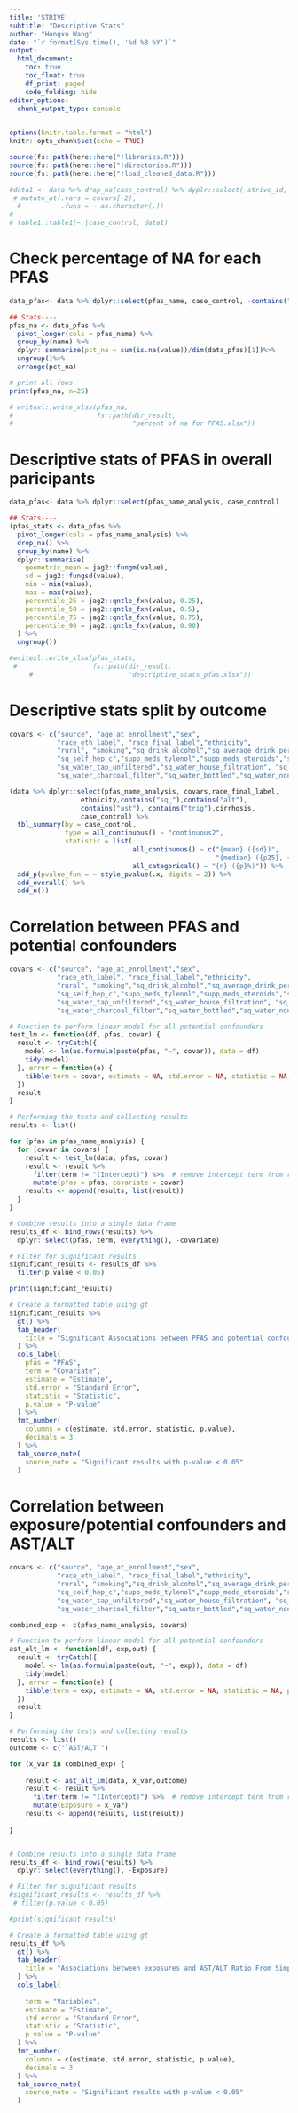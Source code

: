 ```yaml
---
title: 'STRIVE'
subtitle: "Descriptive Stats"
author: "Hongxu Wang"
date: "`r format(Sys.time(), '%d %B %Y')`"
output:
  html_document:
    toc: true
    toc_float: true
    df_print: paged
    code_folding: hide
editor_options: 
  chunk_output_type: console
---
```


```r
options(knitr.table.format = "html")
knitr::opts_chunk$set(echo = TRUE)

source(fs::path(here::here("!libraries.R")))
source(fs::path(here::here("!directories.R")))
source(fs::path(here::here("!load_cleaned_data.R")))
```


```r
#data1 <- data %>% drop_na(case_control) %>% dyplr::select(-strive_id,-contains("scld")) %>%
 # mutate_at(.vars = covars[-2],
  #          .funs = ~ as.character(.))
# 
# table1::table1(~.|case_control, data1)
```

# Check percentage of NA for each PFAS
```r
data_pfas<- data %>% dplyr::select(pfas_name, case_control, -contains("scld"))

## Stats----
pfas_na <- data_pfas %>% 
  pivot_longer(cols = pfas_name) %>%
  group_by(name) %>%
  dplyr::summarize(pct_na = sum(is.na(value))/dim(data_pfas)[1])%>%
  ungroup()%>%
  arrange(pct_na)

# print all rows
print(pfas_na, n=25)

# writexl::write_xlsx(pfas_na,
#                     fs::path(dir_result,
#                              "percent of na for PFAS.xlsx"))

```

# Descriptive stats of PFAS in overall paricipants
```r
data_pfas<- data %>% dplyr::select(pfas_name_analysis, case_control)

## Stats----
(pfas_stats <- data_pfas %>% 
  pivot_longer(cols = pfas_name_analysis) %>%
  drop_na() %>%
  group_by(name) %>%
  dplyr::summarise(
    geometric_mean = jag2::fungm(value),
    sd = jag2::fungsd(value),
    min = min(value),
    max = max(value),
    percentile_25 = jag2::qntle_fxn(value, 0.25),
    percentile_50 = jag2::qntle_fxn(value, 0.5),
    percentile_75 = jag2::qntle_fxn(value, 0.75),
    percentile_90 = jag2::qntle_fxn(value, 0.90)
  ) %>% 
  ungroup())

#writexl::write_xlsx(pfas_stats,
 #                   fs::path(dir_result,
     #                        "descriptive_stats_pfas.xlsx"))
```

# Descriptive stats split by outcome
```r
covars <- c("source", "age_at_enrollment","sex", 
            "race_eth_label", "race_final_label","ethnicity",
            "rural", "smoking","sq_drink_alcohol","sq_average_drink_per_day","sq_self_hep_b",
            "sq_self_hep_c","supp_meds_tylenol","supp_meds_steroids","sq_water_well",
            "sq_water_tap_unfiltered","sq_water_house_filtration", "sq_water_faucet_filter",
            "sq_water_charcoal_filter","sq_water_bottled","sq_water_none","sq_water_other_type")

(data %>% dplyr::select(pfas_name_analysis, covars,race_final_label,
                  ethnicity,contains("sq_"),contains("alt"), 
                  contains("ast"), contains("trig"),cirrhosis,
                  case_control) %>%
  tbl_summary(by = case_control,
              type = all_continuous() ~ "continuous2",
              statistic = list(
                               all_continuous() ~ c("{mean} ({sd})",
                                                    "{median} ({p25}, {p75})"),
                               all_categorical() ~ "{n} ({p}%)")) %>%
  add_p(pvalue_fun = ~ style_pvalue(.x, digits = 2)) %>%
  add_overall() %>%
  add_n())
```

# Correlation between PFAS and potential confounders
```r
covars <- c("source", "age_at_enrollment","sex", 
            "race_eth_label", "race_final_label","ethnicity",
            "rural", "smoking","sq_drink_alcohol","sq_average_drink_per_day","sq_self_hep_b",
            "sq_self_hep_c","supp_meds_tylenol","supp_meds_steroids","sq_water_well",
            "sq_water_tap_unfiltered","sq_water_house_filtration", "sq_water_faucet_filter",
            "sq_water_charcoal_filter","sq_water_bottled","sq_water_none","sq_water_other_type")

# Function to perform linear model for all potential confounders
test_lm <- function(df, pfas, covar) {
  result <- tryCatch({
    model <- lm(as.formula(paste(pfas, "~", covar)), data = df)
    tidy(model)
  }, error = function(e) {
    tibble(term = covar, estimate = NA, std.error = NA, statistic = NA, p.value = NA)
  })
  result
}

# Performing the tests and collecting results
results <- list()

for (pfas in pfas_name_analysis) {
  for (covar in covars) {
    result <- test_lm(data, pfas, covar)
    result <- result %>%
      filter(term != "(Intercept)") %>%  # remove intercept term from results
      mutate(pfas = pfas, covariate = covar)
    results <- append(results, list(result))
  }
}

# Combine results into a single data frame
results_df <- bind_rows(results) %>%
  dplyr::select(pfas, term, everything(), -covariate)

# Filter for significant results
significant_results <- results_df %>%
  filter(p.value < 0.05)

print(significant_results)

# Create a formatted table using gt
significant_results %>%
  gt() %>%
  tab_header(
    title = "Significant Associations between PFAS and potential confounders From Simple LR"
  ) %>%
  cols_label(
    pfas = "PFAS",
    term = "Covariate",
    estimate = "Estimate",
    std.error = "Standard Error",
    statistic = "Statistic",
    p.value = "P-value"
  ) %>%
  fmt_number(
    columns = c(estimate, std.error, statistic, p.value),
    decimals = 3
  ) %>%
  tab_source_note(
    source_note = "Significant results with p-value < 0.05"
  )

```

# Correlation between exposure/potential confounders and AST/ALT
```r
covars <- c("source", "age_at_enrollment","sex", 
            "race_eth_label", "race_final_label","ethnicity",
            "rural", "smoking","sq_drink_alcohol","sq_average_drink_per_day","sq_self_hep_b",
            "sq_self_hep_c","supp_meds_tylenol","supp_meds_steroids","sq_water_well",
            "sq_water_tap_unfiltered","sq_water_house_filtration", "sq_water_faucet_filter",
            "sq_water_charcoal_filter","sq_water_bottled","sq_water_none","sq_water_other_type")

combined_exp <- c(pfas_name_analysis, covars)

# Function to perform linear model for all potential confounders
ast_alt_lm <- function(df, exp,out) {
  result <- tryCatch({
    model <- lm(as.formula(paste(out, "~", exp)), data = df)
    tidy(model)
  }, error = function(e) {
    tibble(term = exp, estimate = NA, std.error = NA, statistic = NA, p.value = NA)
  })
  result
}

# Performing the tests and collecting results
results <- list()
outcome <- c("`AST/ALT`")

for (x_var in combined_exp) {
  
    result <- ast_alt_lm(data, x_var,outcome)
    result <- result %>%
      filter(term != "(Intercept)") %>%  # remove intercept term from results
      mutate(Exposure = x_var)
    results <- append(results, list(result))
  
}


# Combine results into a single data frame
results_df <- bind_rows(results) %>%
  dplyr::select(everything(), -Exposure)

# Filter for significant results
#significant_results <- results_df %>%
 # filter(p.value < 0.05)

#print(significant_results)

# Create a formatted table using gt
results_df %>%
  gt() %>%
  tab_header(
    title = "Associations between exposures and AST/ALT Ratio From Simple LR"
  ) %>%
  cols_label(
   
    term = "Variables",
    estimate = "Estimate",
    std.error = "Standard Error",
    statistic = "Statistic",
    p.value = "P-value"
  ) %>%
  fmt_number(
    columns = c(estimate, std.error, statistic, p.value),
    decimals = 3
  ) %>%
  tab_source_note(
    source_note = "Significant results with p-value < 0.05"
  )

```

